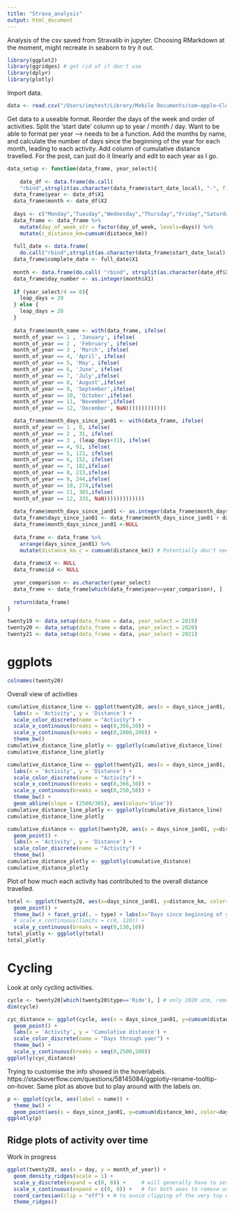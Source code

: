 ```yaml
---
title: "Strava_analysis"
output: html_document
---
```

Analysis of the csv saved from Stravalib in jupyter.
Choosing RMarkdown at the moment, might recreate in seaborn to try it out.
```r
library(ggplot2)
library(ggridges) # get rid of if don't use
library(dplyr)
library(plotly)
```

Import data.
```r
data <- read.csv("/Users/imytest/Library/Mobile Documents/com~apple~CloudDocs/Documents/Projects_for_fun/Strava/Data/Saves_from_API/21_Feb_11th.csv")
```

Get data to a useable format.
Reorder the days of the week and order of activities. Split the 'start date' column up to year / month / day. Want to be able to format per year --> needs to be a function.
Add the months by name, and calculate the number of days since the beginning of the year for each month, leading to each activity. Add column of cumulative distance travelled.
For the post, can just do it linearly and edit to each year as I go.
```r
data_setup <- function(data_frame, year_select){
  
    date_df <- data.frame(do.call(
    "rbind",strsplit(as.character(data_frame$start_date_local), "-", fixed = TRUE)))
  data_frame$year <- date_df$X1
  data_frame$month <- date_df$X2
 
  days <- c("Monday","Tuesday","Wednesday","Thursday","Friday","Saturday","Sunday")
  data_frame <- data_frame %>% 
    mutate(day_of_week_str = factor(day_of_week, levels=days)) %>%
    mutate(c_distance_km=cumsum(distance_km))
  
  full_date <- data.frame(
    do.call("rbind",strsplit(as.character(data_frame$start_date_local), " ", fixed=TRUE)))
  data_frame$complete_date <- full_date$X1
  
  month <- data.frame(do.call( "rbind", strsplit(as.character(date_df$X3), " ", fixed = TRUE)))
  data_frame$day_number <- as.integer(month$X1)
  
  if (year_select/4 == 0){
    leap_days = 29
  } else {
    leap_days = 28
  }
  
  data_frame$month_name <- with(data_frame, ifelse(
  month_of_year == 1 , 'January', ifelse(
  month_of_year == 2 , 'February', ifelse(
  month_of_year == 3 , 'March', ifelse(
  month_of_year == 4, 'April', ifelse(
  month_of_year == 5, 'May', ifelse(
  month_of_year == 6, 'June', ifelse(
  month_of_year == 7, 'July',ifelse(
  month_of_year == 8, 'August',ifelse(
  month_of_year == 9, 'September',ifelse(
  month_of_year == 10, 'October',ifelse(
  month_of_year == 11, 'November',ifelse(
  month_of_year == 12, 'December', NaN)))))))))))))

  data_frame$month_days_since_jan01 <- with(data_frame, ifelse(
  month_of_year == 1 , 0, ifelse(
  month_of_year == 2 , 31, ifelse(
  month_of_year == 3 , (leap_days+31), ifelse(
  month_of_year == 4, 91, ifelse(
  month_of_year == 5, 121, ifelse(
  month_of_year == 6, 152, ifelse(
  month_of_year == 7, 182,ifelse(
  month_of_year == 8, 213,ifelse(
  month_of_year == 9, 244,ifelse(
  month_of_year == 10, 274,ifelse(
  month_of_year == 11, 305,ifelse(
  month_of_year == 12, 335, NaN)))))))))))))
  
  data_frame$month_days_since_jan01 <- as.integer(data_frame$month_days_since_jan01)
  data_frame$days_since_jan01 <- data_frame$month_days_since_jan01 + data_frame$day_number
  data_frame$month_days_since_jan01 <-NULL
  
  data_frame <- data_frame %>% 
    arrange(days_since_jan01) %>%
    mutate(distance_km_c = cumsum(distance_km)) # Potentially don't need this because of the cumsum on ggplot variable
  
  data_frame$X <- NULL
  data_frame$id <- NULL
  
  year_comparison <- as.character(year_select)
  data_frame <- data_frame[which(data_frame$year==year_comparison), ]
  
  return(data_frame)
}
```

```r
twenty19 <- data_setup(data_frame = data, year_select = 2019)
twenty20 <- data_setup(data_frame = data, year_select = 2020)
twenty21 <- data_setup(data_frame = data, year_select = 2021)
```

# ggplots

```r
colnames(twenty20)
```

Overall view of activities
```r
cumulative_distance_line <- ggplot(twenty20, aes(x = days_since_jan01, y=distance_km_c)) + geom_line() +
  labs(x = 'Activity', y = 'Distance') +
  scale_color_discrete(name = "Activity") +
  scale_x_continuous(breaks = seq(0,366,30)) +
  scale_y_continuous(breaks = seq(0,2800,200)) +
  theme_bw()
cumulative_distance_line_plotly <- ggplotly(cumulative_distance_line)
cumulative_distance_line_plotly
```

```r
cumulative_distance_line <- ggplot(twenty21, aes(x = days_since_jan01, y=distance_km_c)) + geom_line() +
  labs(x = 'Activity', y = 'Distance') +
  scale_color_discrete(name = "Activity") +
  scale_x_continuous(breaks = seq(0,366,30)) +
  scale_y_continuous(breaks = seq(0,250,50)) + 
  theme_bw() +
  geom_abline(slope = (2500/365), aes(colour='blue'))
cumulative_distance_line_plotly <- ggplotly(cumulative_distance_line)
cumulative_distance_line_plotly
```


```r
cumulative_distance <- ggplot(twenty20, aes(x = days_since_jan01, y=distance_km_c, color=type)) + 
  geom_point() +
  labs(x = 'Activity', y = 'Distance') +
  scale_color_discrete(name = "Activity") + 
  theme_bw()
cumulative_distance_plotly <- ggplotly(cumulative_distance)
cumulative_distance_plotly
```

Plot of how much each activity has contributed to the overall distance travelled.
```r
total <- ggplot(twenty20, aes(x=days_since_jan01, y=distance_km, color=type)) +
  geom_point() + 
  theme_bw() + facet_grid(. ~ type) + labs(x="Days since beginning of year", y="Distance (km)") + 
  # scale_x_continuous(limits = c(0, 120)) +
  scale_y_continuous(breaks = seq(0,130,10))
total_plotly <- ggplotly(total)
total_plotly
```

# Cycling
Look at only cycling activities.
```r
cycle <- twenty20[which(twenty20$type=='Ride'), ] # only 2020 atm, remake for the real thing
dim(cycle)
```

```r
cyc_distance <- ggplot(cycle, aes(x = days_since_jan01, y=cumsum(distance_km), color=day_of_week)) + 
  geom_point() +
  labs(x = 'Activity', y = 'Cumulative distance') +
  scale_color_discrete(name = "Days through yaer") + 
  theme_bw() +
  scale_y_continuous(breaks = seq(0,2500,200))
ggplotly(cyc_distance)
```

Trying to customise the info showed in the hoverlabels.
https://stackoverflow.com/questions/58145084/ggplotly-rename-tooltip-on-hover. Same plot as above but to play around with the labels on.
```r
p <- ggplot(cycle, aes(label = name)) + 
  theme_bw() +
  geom_point(aes(x = days_since_jan01, y=cumsum(distance_km), color=day_of_week))
ggplotly(p)
```



## Ridge plots of activity over time
Work in progress
```r
ggplot(twenty20, aes(x = day, y = month_of_year)) +
  geom_density_ridges(scale = 1) + 
  scale_y_discrete(expand = c(0, 0)) +     # will generally have to set the `expand` option
  scale_x_continuous(expand = c(0, 0)) +   # for both axes to remove unneeded padding
  coord_cartesian(clip = "off") + # to avoid clipping of the very top of the top ridgeline
  theme_ridges()
```


